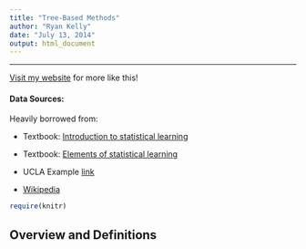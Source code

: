 ```yaml
---
title: "Tree-Based Methods"
author: "Ryan Kelly"
date: "July 13, 2014"
output: html_document
---
```


<hr>

[Visit my website](http://rmdk.ca/) for more like this!

#### Data Sources:

Heavily borrowed from:

* Textbook: [Introduction to statistical learning](http://www-bcf.usc.edu/~gareth/ISL/)

* Textbook: [Elements of statistical learning](https://statistics.stanford.edu/~tibs/ElemStatLearn/)

* UCLA Example [link](http://www.ats.ucla.edu/stat/r/dae/logit.htm)

* [Wikipedia](http://en.wikipedia.org/)

```r
require(knitr)
```

## Overview and Definitions